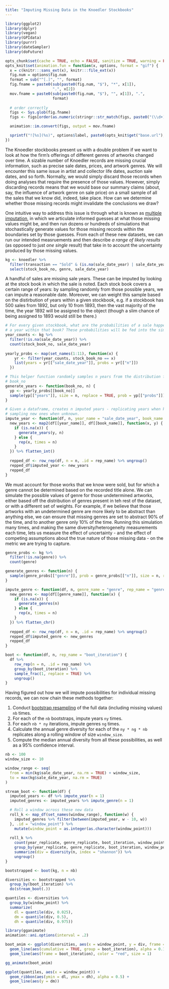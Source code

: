 ```yaml
---
title: "Imputing Missing Data in the Knoedler Stockbooks"
---
```


```r
library(ggplot2)
library(dplyr)
library(vegan)
library(GPIdata)
library(purrr)
library(dateSampler)
library(doFuture)

opts_chunk$set(cache = TRUE, echo = FALSE, sanitize = TRUE, warning = FALSE, message = FALSE, fig.align = "center")
opts_knit$set(animation.fun = function(x, options, format = "gif") {
  x = c(knitr:::sans_ext(x), knitr:::file_ext(x))
  fig.num = options$fig.num
  format = sub("^[.]", "", format)
  fig.fname = paste0(sub(paste0(fig.num, "$"), "*", x[1]), 
                     ".", x[2])
  mov.fname = paste0(sub(paste0(fig.num, "$"), "", x[1]), ".", 
                     format)
  
  # order correctly
  figs <- Sys.glob(fig.fname)
  figs <- figs[order(as.numeric(stringr::str_match(figs, paste0("(\\d+)\\.", x[2]))[, 2]))]

  animation::im.convert(figs, output = mov.fname)

  sprintf("![%s](%s)", options$label, paste0(opts_knit$get("base.url"), mov.fname))
})

```

The Knoedler stockbooks present us with a double problem if we want to look at how the firm's offerings of different genres of artworks changed over time.
A sizable number of Knoedler records are missing crucial information, such as precise sale dates, prices, and artwork genres.
We will encounter this same issue in artist and collector life dates, auction sale dates, and so forth.
Normally, we would simply discard those records when doing analyses that require the presence of those values.
However, simply discarding records means that we would base our summary claims (about, say, the influence of artwork genre on sale price) on a small sample of all the sales that we know did, indeed, take place.
How can we determine whether those missing records might invalidate the conclusions we draw?

One intuitive way to address this issue is through what is known as [multiple imputation](https://en.wikipedia.org/wiki/Imputation_(statistics)#Multiple_imputation), in which we articulate informed guesses at what those missing values might be, and then run dozens or hundreds of simulations that stochastically generate values for those missing records within the boundaries set by those guesses.
From each of these new datasets, we can run our intended measruements and then describe _a range of likely results_ (as opposed to just _one single_ result) that take in to account the uncertainty produced by those missing values.

```r
kg <- knoedler %>%
  filter(transaction == "Sold" & (is.na(sale_date_year) | sale_date_year < 1973)) %>%
  select(stock_book_no, genre, sale_date_year)
```

A handful of sales are missing sale years. 
These can be imputed by looking at the stock book in which the sale is noted.
Each stock book covers a certain range of years: by sampling randomly from those possible years, we can impute a reasonable date.
Moreover, we can weight this sample based on the distirbution of years within a given stockbook, e.g. if a stockbook has 500 sales from 1892, but only 10 from 1893, then the vast majority of the time, the year 1892 will be assigned to the object (though a slim chance of being assigned to 1893 would still be there.)

```r
# For every given stockbook, what are the probabilities of a sale happening on
# a year within that book? These probabilities will be fed into the simulation.
year_counts <- kg %>% 
  filter(!is.na(sale_date_year)) %>% 
  count(stock_book_no, sale_date_year)
  
yearly_probs <- map(set_names(1:11), function(x) {
    yr <- filter(year_counts, stock_book_no == x)
    list(years = yr[["sale_date_year"]], probs = yr[["n"]])
  })

# This helper function randomly samples n years from the distribution found in
# book_no
generate_years <- function(book_no, n) {
  yp <- yearly_probs[[book_no]]
  sample(yp[["years"]], size = n, replace = TRUE, prob = yp[["probs"]])
}

# Given a dataframe, creates n imputed years - replicating years when known, and
# sampling new ones when unknown.
impute_year <- function(df, n, year_name = "sale_date_year", book_name = "stock_book_no", rep_name = "year_replicate") {
  new_years <- map2(df[[year_name]], df[[book_name]], function(x, y) {
    if (is.na(x)) {
      generate_years(y, n)
    } else {
      rep(x, times = n)
    }
  }) %>% flatten_int()
  
  repped_df <- row_rep(df, n = n, .id = rep_name) %>% ungroup()
  repped_df$imputed_year <- new_years
  repped_df
}
```

We must account for those works that we know were sold, but for which a genre cannot be determined based on the recorded title alone. 
We can simulate the possible values of genre for those undetermined artworks, either based off the distribution of genres present in teh rest of the dataset, or with a different set of weights. 
For example, if we believe that those artworks with an undetermined genre are more likely to be abstract than anything else, we can ensure that missing genres are set to abstract 90% of the time, and to another genre only 10% of the time. 
Running this simulation many times, and making the same diversity/heterogeneity measurements each time, lets us measure the effect of uncertainty - and the effect of competing assumptions about the true nature of those missing data - on the metric we are trying to capture.

```r
genre_probs <- kg %>%
  filter(!is.na(genre)) %>%
  count(genre)

generate_genres <- function(n) {
  sample(genre_probs[["genre"]], prob = genre_probs[["n"]], size = n, replace = TRUE)
}

impute_genre <- function(df, n, genre_name = "genre", rep_name = "genre_replicate") {
  new_genres <- map(df[[genre_name]], function(x) {
    if (is.na(x)) {
      generate_genres(n)
    } else {
      rep(x, times = n)
    }
  }) %>% flatten_chr()
  
  repped_df <- row_rep(df, n = n, .id = rep_name) %>% ungroup()
  repped_df$imputed_genre <- new_genres
  repped_df
}
```

```r
boot <- function(df, n, rep_name = "boot_iteration") {
  df %>% 
    row_rep(n = n, .id = rep_name) %>% 
    group_by(boot_iteration) %>% 
    sample_frac(1, replace = TRUE) %>% 
    ungroup()
}
```

Having figured out how we will impute possibilities for individual missing records, we can now chain these methods together:

1. Conduct [bootstrap resampling]() of the full data (including missing values) `nb` times. 
2. For each of the `nb` bootstraps, impute years `ny` times.
3. For each `nb * ny` iterations, impute genres `ng` times.
4. Calculate the annual genre diversity for each of the `ny * ng * nb` replicates along a rolling window of size `window_size`.
5. Compute the median annual diversity from all these possibilities, as well as a 95% confidence interval.

```r
nb <- 100
window_size <- 10

window_range <- seq(
  from = min(kg$sale_date_year, na.rm = TRUE) + window_size,
  to = max(kg$sale_date_year, na.rm = TRUE)
)
```

```r
stream_boot <- function(df) {
  imputed_years <- df %>% impute_year(n = 1)
  imputed_genres <- imputed_years %>% impute_genre(n = 1)

  # Roll a window across these new data
  roll_k <- map_df(set_names(window_range), function(w) {
    imputed_genres %>% filter(between(imputed_year, w - 10, w))
  }, .id = "window_point") %>% 
    mutate(window_point = as.integer(as.character(window_point)))
  
  roll_k %>% 
    count(year_replicate, genre_replicate, boot_iteration, window_point, genre) %>% 
    group_by(year_replicate, genre_replicate, boot_iteration, window_point) %>% 
    summarize(div = diversity(n, index = "shannon")) %>% 
    ungroup()
}
```

```r
bootstrapped <- boot(kg, n = nb)

diversities <- bootstrapped %>% 
  group_by(boot_iteration) %>% 
  do(stream_boot(.))

quantiles <- diversities %>% 
  group_by(window_point) %>% 
  summarize(
    dl = quantile(div, 0.025),
    dm = quantile(div, 0.5),
    dh = quantile(div, 0.975))
```

```r
library(gganimate)
animation::ani.options(interval = .2)

boot_anim <- ggplot(diversities, aes(x = window_point, y = div, frame = boot_iteration)) +
  geom_line(aes(cumulative = TRUE, group = boot_iteration), alpha = 0.1) +
  geom_line(aes(frame = boot_iteration), color = "red", size = 1)

gg_animate(boot_anim)
```

```r
ggplot(quantiles, aes(x = window_point)) +
  geom_ribbon(aes(ymin = dl, ymax = dh), alpha = 0.5) +
  geom_line(aes(y = dm))
```
